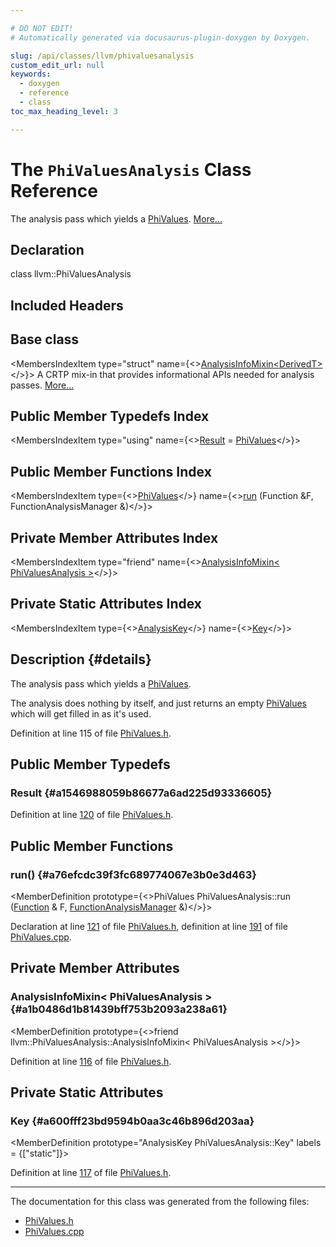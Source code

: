 ```yaml
---

# DO NOT EDIT!
# Automatically generated via docusaurus-plugin-doxygen by Doxygen.

slug: /api/classes/llvm/phivaluesanalysis
custom_edit_url: null
keywords:
  - doxygen
  - reference
  - class
toc_max_heading_level: 3

---
```





# The `PhiValuesAnalysis` Class Reference

<DoxygenPage pluginConfig={pluginConfig}>

The analysis pass which yields a <a href="/docs/api/classes/llvm/phivalues">PhiValues</a>. <a href="#details">More...</a>

## Declaration

<CodeBlock>class llvm::PhiValuesAnalysis</CodeBlock>

## Included Headers

<IncludesList>
<IncludesListItem
  filePath="llvm/Analysis/PhiValues.h"
  permalink="/docs/api/files/include/include/llvm/include/llvm/analysis/phivalues-h"
  isLocal="true" />
</IncludesList>

## Base class

<MembersIndex>

<MembersIndexItem
  type="struct"
  name={<><a href="/docs/api/structs/llvm/analysisinfomixin">AnalysisInfoMixin&lt;DerivedT&gt;</a></>}>
A CRTP mix-in that provides informational APIs needed for analysis passes. <a href="/docs/api/structs/llvm/analysisinfomixin/#details">More...</a>
</MembersIndexItem>

</MembersIndex>

## Public Member Typedefs Index

<MembersIndex>

<MembersIndexItem
  type="using"
  name={<><a href="#a1546988059b86677a6ad225d93336605">Result</a> = <a href="/docs/api/classes/llvm/phivalues">PhiValues</a></>}>
</MembersIndexItem>

</MembersIndex>

## Public Member Functions Index

<MembersIndex>

<MembersIndexItem
  type={<><a href="/docs/api/classes/llvm/phivalues">PhiValues</a></>}
  name={<><a href="#a76efcdc39f3fc689774067e3b0e3d463">run</a> (Function &amp;F, FunctionAnalysisManager &amp;)</>}>
</MembersIndexItem>

</MembersIndex>

## Private Member Attributes Index

<MembersIndex>

<MembersIndexItem
  type="friend"
  name={<><a href="#a1b0486d1b81439bff753b2093a238a61">AnalysisInfoMixin&lt; PhiValuesAnalysis &gt;</a></>}>
</MembersIndexItem>

</MembersIndex>

## Private Static Attributes Index

<MembersIndex>

<MembersIndexItem
  type={<><a href="/docs/api/structs/llvm/analysiskey">AnalysisKey</a></>}
  name={<><a href="#a600fff23bd9594b0aa3c46b896d203aa">Key</a></>}>
</MembersIndexItem>

</MembersIndex>

## Description {#details}

The analysis pass which yields a <a href="/docs/api/classes/llvm/phivalues">PhiValues</a>.

The analysis does nothing by itself, and just returns an empty <a href="/docs/api/classes/llvm/phivalues">PhiValues</a> which will get filled in as it&#39;s used.

Definition at line 115 of file <a href="/docs/api/files/include/include/llvm/include/llvm/analysis/phivalues-h">PhiValues.h</a>.

<SectionDefinition>

## Public Member Typedefs

### Result {#a1546988059b86677a6ad225d93336605}

<MemberDefinition
  prototype="using llvm::PhiValuesAnalysis::Result =  PhiValues">

Definition at line <a href="/docs/api/files/include/include/llvm/include/llvm/analysis/phivalues-h/#l00120">120</a> of file <a href="/docs/api/files/include/include/llvm/include/llvm/analysis/phivalues-h">PhiValues.h</a>.
</MemberDefinition>

</SectionDefinition>

<SectionDefinition>

## Public Member Functions

### run() {#a76efcdc39f3fc689774067e3b0e3d463}

<MemberDefinition
  prototype={<>PhiValues PhiValuesAnalysis::run (<a href="/docs/api/classes/llvm/function">Function</a> &amp; F, <a href="/docs/api/namespaces/llvm/#adce09a5a0de0e3177eb00e932734af2f">FunctionAnalysisManager</a> &amp;)</>}>

Declaration at line <a href="/docs/api/files/include/include/llvm/include/llvm/analysis/phivalues-h/#l00121">121</a> of file <a href="/docs/api/files/include/include/llvm/include/llvm/analysis/phivalues-h">PhiValues.h</a>, definition at line <a href="/docs/api/files/lib/lib/analysis/phivalues-cpp/#l00191">191</a> of file <a href="/docs/api/files/lib/lib/analysis/phivalues-cpp">PhiValues.cpp</a>.
</MemberDefinition>

</SectionDefinition>

<SectionDefinition>

## Private Member Attributes

### AnalysisInfoMixin&lt; PhiValuesAnalysis &gt; {#a1b0486d1b81439bff753b2093a238a61}

<MemberDefinition
  prototype={<>friend llvm::PhiValuesAnalysis::AnalysisInfoMixin&lt; PhiValuesAnalysis &gt;</>}>

Definition at line <a href="/docs/api/files/include/include/llvm/include/llvm/analysis/phivalues-h/#l00116">116</a> of file <a href="/docs/api/files/include/include/llvm/include/llvm/analysis/phivalues-h">PhiValues.h</a>.
</MemberDefinition>

</SectionDefinition>

<SectionDefinition>

## Private Static Attributes

### Key {#a600fff23bd9594b0aa3c46b896d203aa}

<MemberDefinition
  prototype="AnalysisKey PhiValuesAnalysis::Key"
  labels = {["static"]}>

Definition at line <a href="/docs/api/files/include/include/llvm/include/llvm/analysis/phivalues-h/#l00117">117</a> of file <a href="/docs/api/files/include/include/llvm/include/llvm/analysis/phivalues-h">PhiValues.h</a>.
</MemberDefinition>

</SectionDefinition>

<hr/>

The documentation for this class was generated from the following files:

<ul>
<li><a href="/docs/api/files/include/include/llvm/include/llvm/analysis/phivalues-h">PhiValues.h</a></li>
<li><a href="/docs/api/files/lib/lib/analysis/phivalues-cpp">PhiValues.cpp</a></li>
</ul>

</DoxygenPage>
